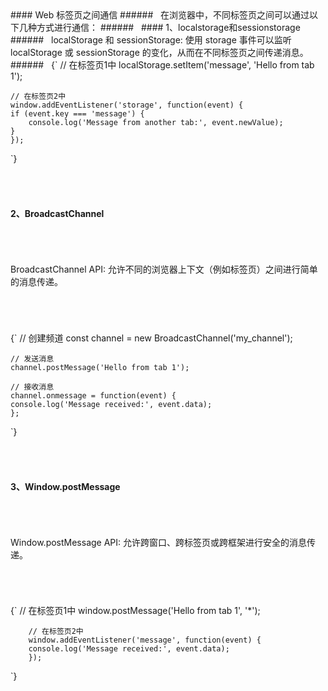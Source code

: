  


<div className="mdx-box">
#### Web 标签页之间通信
###### &nbsp;
在浏览器中，不同标签页之间可以通过以下几种方式进行通信：
###### &nbsp;
#### 1、localstorage和sessionstorage
###### &nbsp;
localStorage 和 sessionStorage: 使用 storage 事件可以监听 localStorage 或 sessionStorage 的变化，从而在不同标签页之间传递消息。
###### &nbsp;
<SyntaxHighlighter language="javascript" style={darcula}>
  {`
    // 在标签页1中
    localStorage.setItem('message', 'Hello from tab 1');

    // 在标签页2中
    window.addEventListener('storage', function(event) {
    if (event.key === 'message') {
        console.log('Message from another tab:', event.newValue);
    }
    });


`}
</SyntaxHighlighter>
###### &nbsp;
#### 2、BroadcastChannel
###### &nbsp;
BroadcastChannel API: 允许不同的浏览器上下文（例如标签页）之间进行简单的消息传递。
###### &nbsp;
<SyntaxHighlighter language="javascript" style={darcula}>
  {`
    // 创建频道
    const channel = new BroadcastChannel('my_channel');

    // 发送消息
    channel.postMessage('Hello from tab 1');

    // 接收消息
    channel.onmessage = function(event) {
    console.log('Message received:', event.data);
    };
`}
</SyntaxHighlighter>
###### &nbsp;
#### 3、Window.postMessage
###### &nbsp;
Window.postMessage API: 允许跨窗口、跨标签页或跨框架进行安全的消息传递。
###### &nbsp;
<SyntaxHighlighter language="javascript" style={darcula}>
  {`
        // 在标签页1中
        window.postMessage('Hello from tab 1', '*');

        // 在标签页2中
        window.addEventListener('message', function(event) {
        console.log('Message received:', event.data);
        });

`}
</SyntaxHighlighter>
###### &nbsp;
</div>



